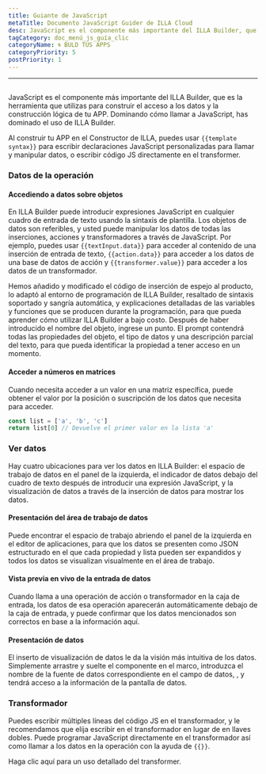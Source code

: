```yaml
---
title: Guiante de JavaScript
metaTitle: Documento JavaScript Guider de ILLA Cloud
desc: JavaScript es el componente más importante del ILLA Builder, que es la herramienta que utilizas para construir el acceso a los datos y la construcción lógica de tu APP
tagCategory: doc_menú_js_guía_clic
categoryName: 🌀 BULD TUS APPS
categoryPriority: 5
postPriority: 1
---
```


* * *

## <h2 hidden>Guiante JavaScript</h2>

JavaScript es el componente más importante del ILLA Builder, que es la herramienta que utilizas para construir el acceso a los datos y la construcción lógica de tu APP. Dominando cómo llamar a JavaScript, has dominado el uso de ILLA Builder.

Al construir tu APP en el Constructor de ILLA, puedes usar `{{template syntax}}` para escribir declaraciones JavaScript personalizadas para llamar y manipular datos, o escribir código JS directamente en el transformer.

### Datos de la operación

#### Accediendo a datos sobre objetos

En ILLA Builder puede introducir expresiones JavaScript en cualquier cuadro de entrada de texto usando la sintaxis de plantilla. Los objetos de datos son referibles, y usted puede manipular los datos de todas las inserciones, acciones y transformadores a través de JavaScript. Por ejemplo, puedes usar `{{textInput.data}}` para acceder al contenido de una inserción de entrada de texto, `{{action.data}}` para acceder a los datos de una base de datos de acción y `{{transformer.value}}` para acceder a los datos de un transformador.

Hemos añadido y modificado el código de inserción de espejo al producto, lo adaptó al entorno de programación de ILLA Builder, resaltado de sintaxis soportado y sangría automática, y explicaciones detalladas de las variables y funciones que se producen durante la programación, para que pueda aprender cómo utilizar ILLA Builder a bajo costo. Después de haber introducido el nombre del objeto, ingrese un punto. El prompt contendrá todas las propiedades del objeto, el tipo de datos y una descripción parcial del texto, para que pueda identificar la propiedad a tener acceso en un momento.

#### Acceder a números en matrices

Cuando necesita acceder a un valor en una matriz específica, puede obtener el valor por la posición o suscripción de los datos que necesita para acceder.

```javascript
const list = ['a', 'b', 'c']
return list[0] // Devuelve el primer valor en la lista 'a'
```

### Ver datos

Hay cuatro ubicaciones para ver los datos en ILLA Builder: el espacio de trabajo de datos en el panel de la izquierda, el indicador de datos debajo del cuadro de texto después de introducir una expresión JavaScript, y la visualización de datos a través de la inserción de datos para mostrar los datos.

#### Presentación del área de trabajo de datos

Puede encontrar el espacio de trabajo abriendo el panel de la izquierda en el editor de aplicaciones, para que los datos se presenten como JSON estructurado en el que cada propiedad y lista pueden ser expandidos y todos los datos se visualizan visualmente en el área de trabajo.

[//]: # "[图片]"

#### Vista previa en vivo de la entrada de datos

Cuando llama a una operación de acción o transformador en la caja de entrada, los datos de esa operación aparecerán automáticamente debajo de la caja de entrada, y puede confirmar que los datos mencionados son correctos en base a la información aquí.

[//]: # "[图片]"

#### Presentación de datos

El inserto de visualización de datos le da la visión más intuitiva de los datos. Simplemente arrastre y suelte el componente en el marco, introduzca el nombre de la fuente de datos correspondiente en el campo de datos, , y tendrá acceso a la información de la pantalla de datos.

[//]: # "[图片]"

### Transformador

Puedes escribir múltiples líneas del código JS en el transformador, y le recomendamos que elija escribir en el transformador en lugar de en llaves dobles. Puede programar JavaScript directamente en el transformador así como llamar a los datos en la operación con la ayuda de `{{}}`.

Haga clic aquí para un uso detallado del transformer.
